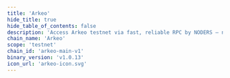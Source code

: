 ```yaml
---
title: 'Arkeo'
hide_title: true
hide_table_of_contents: false
description: 'Access Arkeo testnet via fast, reliable RPC by NODERS — no limits, Omnichain-ready, and built for scalable Web3'
chain_name: 'Arkeo'
scope: 'testnet'
chain_id: 'arkeo-main-v1'
binary_version: 'v1.0.13'
icon_url: 'arkeo-icon.svg'
---
```



<ChainLayout>
  <ChainHero
    name="Arkeo"
    iconUrl="img/arkeo-icon.svg"
    bgColor="#3CE2FB"
    scope="testnet"
    chainId="arkeo-main-v1"
    nodeVersion="v1.0.13"
    token=""
    stakeUrl=""
    restakeUrl="https://restake.app/arkeo/arkeovaloper1rnfgv6uhry6ywl880mgz4rmxm8csqwd74plfuu"
    websiteUrl="https://arkeo.network/"
    githubUrl="https://github.com/arkeonetwork"
    xUrl="https://twitter.com/arkeonetwork"
    discordUrl="https://discord.gg/BfEHpm6uFc"
  />

  <ProductLinks
    appUrl=""
    appImageUrl="img/products/"
    explorerUrl=""
    explorerImageUrl="img/products/"
    faucetUrl=""
  />

  <ToolsGrid
    chainName="arkeo"
    scope="testnet"
    showInstall={true}
    showUpgrade={true}
    showGenesis={true}
    showCli={true}
    showEndpoints={true}
    showStateSync={true}
    showSnapshot={true}
    showLivePeers={true}
    showSeed={true}
    showAddressBook={true}
    showExplorersList={true}
    showPublicEndpoints={false}
    showUsefulTools={false}
    showUpgradeWatcher={false}
  />

</ChainLayout>
